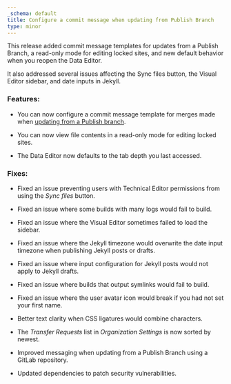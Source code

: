 ```yaml
---
_schema: default
title: Configure a commit message when updating from Publish Branch
type: minor
---
```

This release added commit message templates for updates from a Publish Branch, a read-only mode for editing locked sites, and new default behavior when you reopen the Data Editor.

It also addressed several issues affecting the Sync files button, the Visual Editor sidebar, and date inputs in Jekyll.

### Features:

* You can now configure a commit message template for merges made when [updating from a Publish branch](/documentation/articles/update-from-a-publish-branch/).

* You can now view file contents in a read-only mode for editing locked sites.

* The Data Editor now defaults to the tab depth you last accessed.

### Fixes:

* Fixed an issue preventing users with Technical Editor permissions from using the *Sync files* button.

* Fixed an issue where some builds with many logs would fail to build.

* Fixed an issue where the Visual Editor sometimes failed to load the sidebar.

* Fixed an issue where the Jekyll timezone would overwrite the date input timezone when publishing Jekyll posts or drafts.

* Fixed an issue where input configuration for Jekyll posts would not apply to Jekyll drafts.

* Fixed an issue where builds that output symlinks would fail to build.

* Fixed an issue where the user avatar icon would break if you had not set your first name.

* Better text clarity when CSS ligatures would combine characters.

* The *Transfer Requests* list in *Organization Settings* is now sorted by newest.

* Improved messaging when updating from a Publish Branch using a GitLab repository.

* Updated dependencies to patch security vulnerabilities.